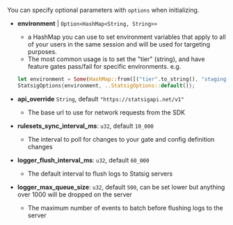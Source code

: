 You can specify optional parameters with `options` when initializing.

- **environment** | `Option<HashMap<String, String>>`
  - a HashMap you can use to set environment variables that apply to all of your users in the same session and will be used for targeting purposes.
  - The most common usage is to set the "tier" (string), and have feature gates pass/fail for specific environments. e.g.
  ```rust
  let environment = Some(HashMap::from([("tier".to_string(), "staging".to_string())]));
  StatsigOptions{environment, ..StatsigOptions::default()};
  ```
- **api_override** `String`, default `"https://statsigapi.net/v1"`

  - The base url to use for network requests from the SDK

- **rulesets_sync_interval_ms**: `u32`, default `10_000`

  - The interval to poll for changes to your gate and config definition changes

- **logger_flush_interval_ms**: `u32`, default `60_000`

  - The default interval to flush logs to Statsig servers

- **logger_max_queue_size**: `u32`, default `500`, can be set lower but anything over 1000 will be dropped on the server
  - The maximum number of events to batch before flushing logs to the server
